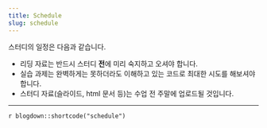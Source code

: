 ```yaml
---
title: Schedule
slug: schedule
---
```


스터디의 일정은 다음과 같습니다.

- <i class="fas fa-book-reader"></i> 리딩 자료는 반드시 스터디 **전**에 미리 숙지하고 오셔야 합니다.
- <i class="fas fa-laptop-code"></i> 실습 과제는 완벽하게는 못하더라도 이해하고 있는 코드로 최대한 시도를 해보셔야 합니다.
- <i class="fas fa-university"></i> 스터디 자료(슬라이드, html 문서 등)는 수업 전 주말에 업로드될 것입니다.

---

`r blogdown::shortcode("schedule")`
